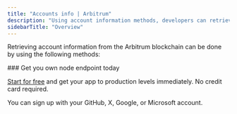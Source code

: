 ```yaml
---
title: "Accounts info | Arbitrum"
description: "Using account information methods, developers can retrieve information about accounts, contracts, and transactions on the Arbitrum blockchain and use the information to build various decentralized applications."
sidebarTitle: "Overview"
---
```


Retrieving account information from the Arbitrum blockchain can be done by using the following methods:

<CardGroup>
<Card title="eth_getTransactionCount" href="/reference/arbitrum-gettransactioncount" icon="angle-right" iconType="solid" horizontal />
<Card title="eth_getBalance" href="/reference/arbitrum-getbalance" icon="angle-right" iconType="solid" horizontal />
<Card title="eth_getCode" href="/reference/arbitrum-getcode" icon="angle-right" iconType="solid" horizontal />
<Card title="eth_getStorageAt" href="/reference/arbitrum-getstorageat" icon="angle-right" iconType="solid" horizontal />
</CardGroup>

<Check>
  ### Get you own node endpoint today

  [Start for free](https://console.chainstack.com/) and get your app to production levels immediately. No credit card required.

  You can sign up with your GitHub, X, Google, or Microsoft account.
</Check>
